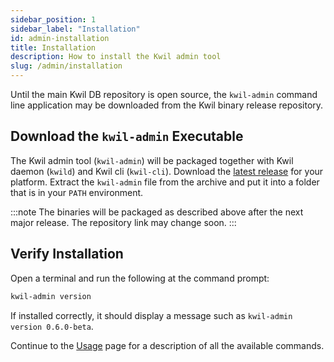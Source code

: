 ```yaml
---
sidebar_position: 1
sidebar_label: "Installation"
id: admin-installation
title: Installation
description: How to install the Kwil admin tool
slug: /admin/installation
---
```


Until the main Kwil DB repository is open source, the `kwil-admin` command line
application may be downloaded from the Kwil binary release repository.


## Download the `kwil-admin` Executable

The Kwil admin tool (`kwil-admin`) will be packaged together with Kwil daemon (`kwild`) and  Kwil cli (`kwil-cli`).
Download the [latest release](https://github.com/kwilteam/binary-releases/releases/tag/v0.6.0-beta)
for your platform.  Extract the `kwil-admin` file from the archive and put it
into a folder that is in your `PATH` environment.

:::note
The binaries will be packaged as described above after the next major release.
The repository link may change soon.
:::

## Verify Installation

Open a terminal and run the following at the command prompt:

```bash
kwil-admin version
```

If installed correctly, it should display a message such as `kwil-admin version 0.6.0-beta`.

Continue to the [Usage](./usage) page for a description of all the available commands.
